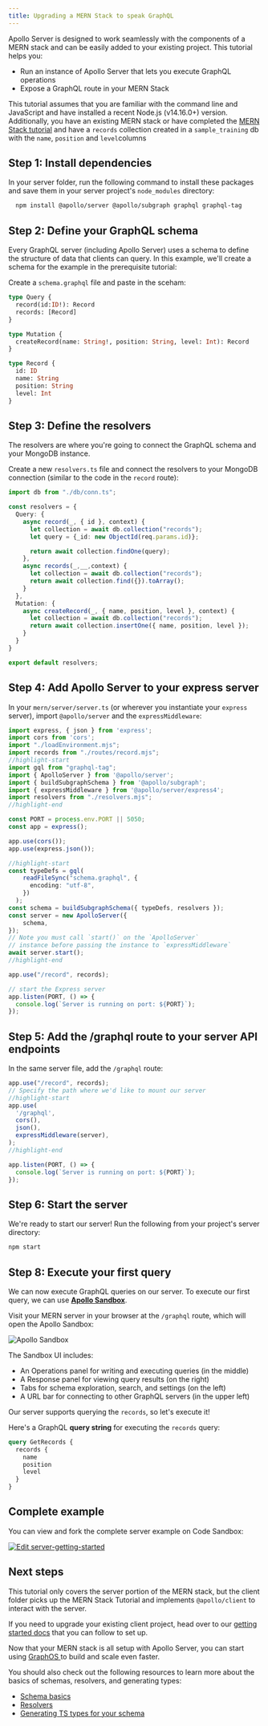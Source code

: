 ```yaml
---
title: Upgrading a MERN Stack to speak GraphQL
---
```


Apollo Server is designed to work seamlessly with the components of a MERN stack and can be easily added to your existing project. This tutorial helps you:

- Run an instance of Apollo Server that lets you execute GraphQL operations
- Expose a GraphQL route in your MERN Stack

This tutorial assumes that you are familiar with the command line and JavaScript and have installed a recent Node.js (v14.16.0+) version. Additionally, you have an existing MERN stack or have completed the [MERN Stack tutorial](https://www.mongodb.com/languages/mern-stack-tutorial) and have a `records` collection created in a `sample_training` db with the `name`, `position` and `level`columns

## Step 1: Install dependencies

In your server folder, run the following command to install these packages and save them in
your server project's `node_modules` directory:

```bash
  npm install @apollo/server @apollo/subgraph graphql graphql-tag
```

## Step 2: Define your GraphQL schema

Every GraphQL server (including Apollo Server) uses a schema to define the structure of data that clients can query. In this example, we'll create a schema for the example in the prerequisite tutorial:

Create a `schema.graphql` file and paste in the sceham:

```graphql
type Query {
  record(id:ID!): Record
  records: [Record]
}

type Mutation {
  createRecord(name: String!, position: String, level: Int): Record
}

type Record {
  id: ID
  name: String
  position: String
  level: Int
}
```

## Step 3: Define the resolvers

The resolvers are where you're going to connect the GraphQL schema and your MongoDB instance.

Create a new `resolvers.ts` file and connect the resolvers to your MongoDB connection (similar to the code in the `record` route):

<MultiCodeBlock>

```ts
import db from "./db/conn.ts";

const resolvers = {
  Query: {
    async record(_, { id }, context) {
      let collection = await db.collection("records");
      let query = {_id: new ObjectId(req.params.id)};

      return await collection.findOne(query);
    },
    async records(_,__,context) {
      let collection = await db.collection("records");
      return await collection.find({}).toArray();
    }
  },
  Mutation: {
    async createRecord(_, { name, position, level }, context) {
      let collection = await db.collection("records");
      return await collection.insertOne({ name, position, level });
    }
  }
}

export default resolvers;
```

</MultiCodeBlock>

## Step 4: Add Apollo Server to your express server

In your `mern/server/server.ts` (or wherever you instantiate your `express` server), import `@apollo/server` and the `expressMiddleware`:

<MultiCodeBlock>

```ts
import express, { json } from 'express';
import cors from 'cors';
import "./loadEnvironment.mjs";
import records from "./routes/record.mjs";
//highlight-start
import gql from "graphql-tag";
import { ApolloServer } from '@apollo/server';
import { buildSubgraphSchema } from '@apollo/subgraph';
import { expressMiddleware } from '@apollo/server/express4';
import resolvers from "./resolvers.mjs";
//highlight-end

const PORT = process.env.PORT || 5050;
const app = express();

app.use(cors());
app.use(express.json());

//highlight-start
const typeDefs = gql(
    readFileSync("schema.graphql", {
      encoding: "utf-8",
    })
  );
const schema = buildSubgraphSchema({ typeDefs, resolvers });
const server = new ApolloServer({
    schema,
});
// Note you must call `start()` on the `ApolloServer`
// instance before passing the instance to `expressMiddleware`
await server.start();
//highlight-end

app.use("/record", records);

// start the Express server
app.listen(PORT, () => {
  console.log(`Server is running on port: ${PORT}`);
});
```

</MultiCodeBlock>

## Step 5: Add the /graphql route to your server API endpoints

In the same server file, add the `/graphql` route:

<MultiCodeBlock>

```ts
app.use("/record", records);
// Specify the path where we'd like to mount our server
//highlight-start
app.use(
  '/graphql',
  cors(),
  json(),
  expressMiddleware(server),
);
//highlight-end

app.listen(PORT, () => {
  console.log(`Server is running on port: ${PORT}`);
});
```

</MultiCodeBlock>

## Step 6: Start the server

We're ready to start our server! Run the following from your project's server
directory:

```bash
npm start
```

## Step 8: Execute your first query

We can now execute GraphQL queries on our server. To execute our first query, we can use [**Apollo Sandbox**](/graphos/explorer/sandbox/).

Visit your MERN server in your browser at the `/graphql` route, which will open the Apollo Sandbox:

<img class="screenshot" src="./images/sandbox.jpeg" alt="Apollo Sandbox" />

The Sandbox UI includes:

- An Operations panel for writing and executing queries (in the middle)
- A Response panel for viewing query results (on the right)
- Tabs for schema exploration, search, and settings (on the left)
- A URL bar for connecting to other GraphQL servers (in the upper left)

Our server supports querying the `records`, so  let's execute it!

Here's a GraphQL **query string** for executing the `records` query:

```graphql
query GetRecords {
  records {
    name
    position
    level
  }
}
```

## Complete example

You can view and fork the complete server example on Code Sandbox:

<a href="https://codesandbox.io/s/github/apollographql/docs-examples/tree/mern-example/apollo-server/v4/mern-stack?fontsize=14&hidenavigation=1&theme=dark">
  <img
    alt="Edit server-getting-started"
    src="https://codesandbox.io/static/img/play-codesandbox.svg"
  />
</a>

## Next steps

This tutorial only covers the server portion of the MERN stack, but the client folder picks up the MERN Stack Tutorial and implements `@apollo/client` to interact with the server.

If you need to upgrade your existing client project, head over to our [getting started docs](https://www.apollographql.com/docs/react/get-started) that you can follow to set up.

Now that your MERN stack is all setup with Apollo Server, you can start using [GraphOS ](https://www.apollographql.com/docs/graphos/) to build and scale even faster.

You should also check out the following resources to learn more about the basics
of schemas, resolvers, and generating types:

- [Schema basics](./schema/schema/)
- [Resolvers](./data/resolvers/)
- [Generating TS types for your schema](./workflow/generate-types)

